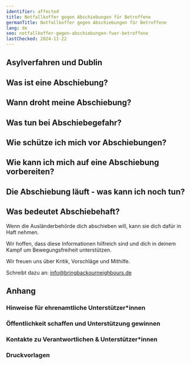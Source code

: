 ```yaml
---
identifier: affected
title: Notfallkoffer gegen Abschiebungen für Betroffene
germanTitle: Notfallkoffer gegen Abschiebungen für Betroffene
lang: de
seo: notfallkoffer-gegen-abschiebungen-fuer-betroffene
lastChecked: 2024-11-22
---
```



<Block identifier="kit-intro" />

## Asylverfahren und Dublin

<Block identifier="kit-procedure-dublin"/>

## Was ist eine Abschiebung?

<Block identifier="kit-deportation-definition"/>

## Wann droht meine Abschiebung?

<Block identifier="kit-deportation-risk"/>

## Was tun bei Abschiebegefahr?

<Block identifier="kit-stress" />

<Block identifier="kit-residence" />

## Wie schütze ich mich vor Abschiebungen?

<Block identifier="kit-prevent-deportation" />

## Wie kann ich mich auf eine Abschiebung vorbereiten?

<Block identifier="kit-prepare-deportation" />

## Die Abschiebung läuft - was kann ich noch tun?

<Block identifier="kit-ongoing-deportation" />

## Was bedeutet Abschiebehaft?

Wenn die Ausländerbehörde dich abschieben will, kann sie dich dafür in Haft nehmen.

<BlockBox identifier="detention">
  <Block identifier="detention" collection="flyers" />
</BlockBox>

Wir hoffen, dass diese Informationen hilfreich sind und dich in deinem Kampf um Bewegungsfreiheit unterstützen.

Wir freuen uns über Kritik, Vorschläge und Mithilfe.

Schreibt dazu an: info@bringbackourneighbours.de

## Anhang

### Hinweise für ehrenamtliche Unterstützer\*innen

<Block identifier="supporters"/>

### Öffentlichkeit schaffen und Unterstützung gewinnen

<Block identifier="publicity" collection="pages"/>

### Kontakte zu Verantwortlichen & Unterstützer*innen

<Block identifier="contacts" collection="pages"/>

### Druckvorlagen

<Block identifier="forms" collection="pages"/>
